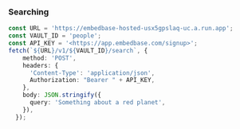 ### Searching

```ts
const URL = 'https://embedbase-hosted-usx5gpslaq-uc.a.run.app';
const VAULT_ID = 'people';
const API_KEY = '<https://app.embedbase.com/signup>';
fetch(`${URL}/v1/${VAULT_ID}/search`, {
    method: 'POST',
    headers: {
      'Content-Type': 'application/json',
      Authorization: "Bearer " + API_KEY,
    },
    body: JSON.stringify({
      query: 'Something about a red planet',
    }),
  });
```
